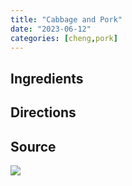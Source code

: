 ```yaml
---
title: "Cabbage and Pork"
date: "2023-06-12"
categories: [cheng,pork]
---
```


## Ingredients

## Directions

## Source

![](source.jpg)
